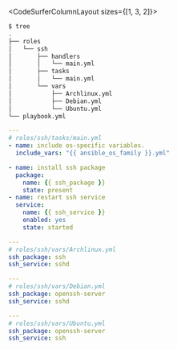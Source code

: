 <CodeSurferColumnLayout  sizes={[1, 3, 2]}>

<Step>

```bash 9[12:99],10[12:99],11[12:99],12[12:99] title="vars files"
$ tree
.
├── roles
│   └── ssh
│       ├── handlers
│       │   └── main.yml
│       ├── tasks
│       │   └── main.yml
│       └── vars
│           ├── Archlinux.yml
│           ├── Debian.yml
│           └── Ubuntu.yml
└── playbook.yml
```

```yaml 5 title="tasks"
---
# roles/ssh/tasks/main.yml
- name: include os-specific variables.
  include_vars: "{{ ansible_os_family }}.yml"

- name: install ssh package
  package: 
    name: {{ ssh_package }}
    state: present
- name: restart ssh service
  service: 
    name: {{ ssh_service }}
    enabled: yes
    state: started
```

```yaml 5 title="vars"
---
# roles/ssh/vars/Archlinux.yml
ssh_package: ssh
ssh_service: sshd

---
# roles/ssh/vars/Debian.yml
ssh_package: openssh-server
ssh_service: sshd

---
# roles/ssh/vars/Ubuntu.yml
ssh_package: openssh-server
ssh_service: ssh
```

</Step>

<Step>

```diff title="vars files" 10[17:25],11[17:22],12[17:22]
```

```diff title="tasks" 4
```

```diff title="vars" 2[18:27],7[18:24],12[18:24]
```

</Step>

<Step>

```diff title="vars files" 99
```

```diff title="tasks" 8[11:27],12[11:27]
```

```diff title="vars" 3[1:11],4[1:11],8[1:11],9[1:11],13[1:11],14[1:11]
```

</Step>


</CodeSurferColumnLayout>
